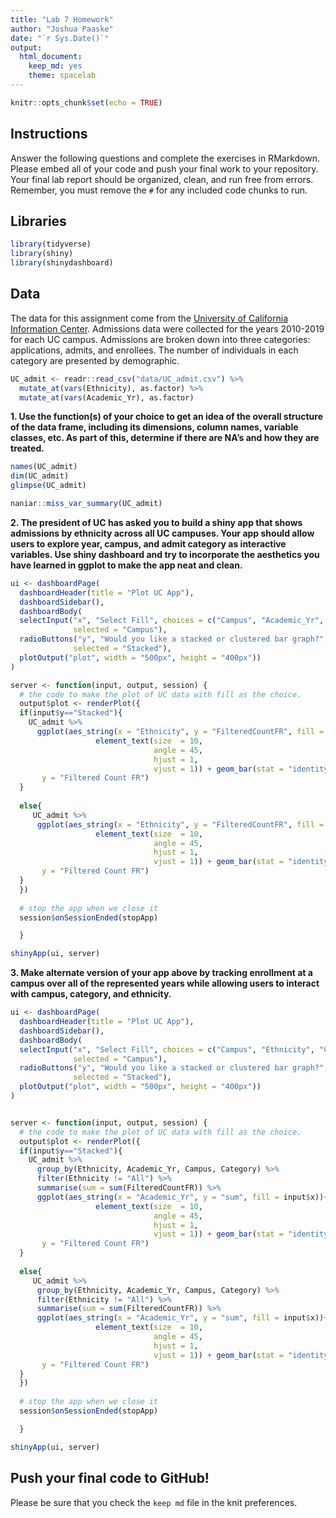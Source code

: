 ```yaml
---
title: "Lab 7 Homework"
author: "Joshua Paaske"
date: "`r Sys.Date()`"
output:
  html_document: 
    keep_md: yes
    theme: spacelab
---
```


```r
knitr::opts_chunk$set(echo = TRUE)
```

## Instructions
Answer the following questions and complete the exercises in RMarkdown. Please embed all of your code and push your final work to your repository. Your final lab report should be organized, clean, and run free from errors. Remember, you must remove the `#` for any included code chunks to run.  

## Libraries
```r
library(tidyverse)
library(shiny)
library(shinydashboard)
```


## Data
The data for this assignment come from the [University of California Information Center](https://www.universityofcalifornia.edu/infocenter). Admissions data were collected for the years 2010-2019 for each UC campus. Admissions are broken down into three categories: applications, admits, and enrollees. The number of individuals in each category are presented by demographic.  
```r
UC_admit <- readr::read_csv("data/UC_admit.csv") %>% 
  mutate_at(vars(Ethnicity), as.factor) %>% 
  mutate_at(vars(Academic_Yr), as.factor)
```

**1. Use the function(s) of your choice to get an idea of the overall structure of the data frame, including its dimensions, column names, variable classes, etc. As part of this, determine if there are NA's and how they are treated.**  
```r
names(UC_admit)
dim(UC_admit)
glimpse(UC_admit)
```

```r
naniar::miss_var_summary(UC_admit)
```

**2. The president of UC has asked you to build a shiny app that shows admissions by ethnicity across all UC campuses. Your app should allow users to explore year, campus, and admit category as interactive variables. Use shiny dashboard and try to incorporate the aesthetics you have learned in ggplot to make the app neat and clean.**
```r
ui <- dashboardPage(
  dashboardHeader(title = "Plot UC App"),
  dashboardSidebar(),
  dashboardBody(
  selectInput("x", "Select Fill", choices = c("Campus", "Academic_Yr", "Category"), 
              selected = "Campus"),
  radioButtons("y", "Would you like a stacked or clustered bar graph?", choices = c("Stacked", "Clustered"), 
              selected = "Stacked"),
  plotOutput("plot", width = "500px", height = "400px"))
)

server <- function(input, output, session) { 
  # the code to make the plot of UC data with fill as the choice.
  output$plot <- renderPlot({
  if(input$y=="Stacked"){
    UC_admit %>% 
      ggplot(aes_string(x = "Ethnicity", y = "FilteredCountFR", fill = input$x))+ theme(axis.text.x =
                   element_text(size  = 10,
                                angle = 45,
                                hjust = 1,
                                vjust = 1)) + geom_bar(stat = "identity") + labs(x = "Academic Year",
       y = "Filtered Count FR") 
  }
    
  else{
     UC_admit %>% 
      ggplot(aes_string(x = "Ethnicity", y = "FilteredCountFR", fill = input$x))+ theme(axis.text.x =
                   element_text(size  = 10,
                                angle = 45,
                                hjust = 1,
                                vjust = 1)) + geom_bar(stat = "identity", position = "dodge") + labs(x = "Academic Year",
       y = "Filtered Count FR") 
  }
  })
  
  # stop the app when we close it
  session$onSessionEnded(stopApp)

  }

shinyApp(ui, server)
```


**3. Make alternate version of your app above by tracking enrollment at a campus over all of the represented years while allowing users to interact with campus, category, and ethnicity.**
```r
ui <- dashboardPage(
  dashboardHeader(title = "Plot UC App"),
  dashboardSidebar(),
  dashboardBody(
  selectInput("x", "Select Fill", choices = c("Campus", "Ethnicity", "Category"), 
              selected = "Campus"),
  radioButtons("y", "Would you like a stacked or clustered bar graph?", choices = c("Stacked", "Clustered"), 
              selected = "Stacked"),
  plotOutput("plot", width = "500px", height = "400px"))
)


server <- function(input, output, session) { 
  # the code to make the plot of UC data with fill as the choice.
  output$plot <- renderPlot({
  if(input$y=="Stacked"){
    UC_admit %>% 
      group_by(Ethnicity, Academic_Yr, Campus, Category) %>% 
      filter(Ethnicity != "All") %>% 
      summarise(sum = sum(FilteredCountFR)) %>% 
      ggplot(aes_string(x = "Academic_Yr", y = "sum", fill = input$x))+ theme(axis.text.x =
                   element_text(size  = 10,
                                angle = 45,
                                hjust = 1,
                                vjust = 1)) + geom_bar(stat = "identity") + labs(x = "Academic Year",
       y = "Filtered Count FR") 
  }
    
  else{
     UC_admit %>% 
      group_by(Ethnicity, Academic_Yr, Campus, Category) %>% 
      filter(Ethnicity != "All") %>% 
      summarise(sum = sum(FilteredCountFR)) %>% 
      ggplot(aes_string(x = "Academic_Yr", y = "sum", fill = input$x))+ theme(axis.text.x =
                   element_text(size  = 10,
                                angle = 45,
                                hjust = 1,
                                vjust = 1)) + geom_bar(stat = "identity", position = "dodge") + labs(x = "Academic Year",
       y = "Filtered Count FR") 
  }
  })
  
  # stop the app when we close it
  session$onSessionEnded(stopApp)

  }

shinyApp(ui, server)
```


## Push your final code to GitHub!
Please be sure that you check the `keep md` file in the knit preferences. 